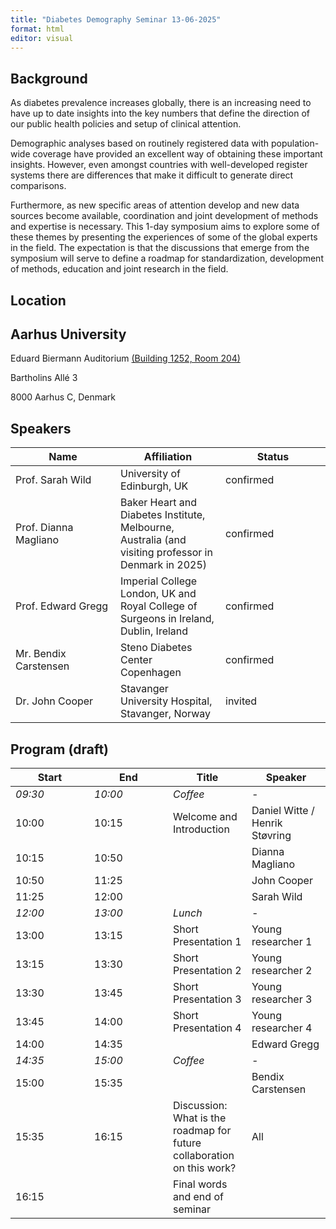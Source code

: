 ```yaml
---
title: "Diabetes Demography Seminar 13-06-2025"
format: html
editor: visual
---
```


## Background

As diabetes prevalence increases globally, there is an increasing need to have up to date insights into the key numbers that define the direction of our public health policies and setup of clinical attention.

Demographic analyses based on routinely registered data with population-wide coverage have provided an excellent way of obtaining these important insights. However, even amongst countries with well-developed register systems there are differences that make it difficult to generate direct comparisons.

Furthermore, as new specific areas of attention develop and new data sources become available, coordination and joint development of methods and expertise is necessary. This 1-day symposium aims to explore some of these themes by presenting the experiences of some of the global experts in the field. The expectation is that the discussions that emerge from the symposium will serve to define a roadmap for standardization, development of methods, education and joint research in the field.

## Location

::: callout-note
## Aarhus University

Eduard Biermann Auditorium [(Building 1252, Room 204)](https://www.au.dk/om/organisation/find-au/bygningskort/)

Bartholins Allé 3

8000 Aarhus C, Denmark
:::

## Speakers

| Name | Affiliation | Status |
|------------------------|------------------------|------------------------|
| Prof. Sarah Wild | University of Edinburgh, UK | confirmed |
| Prof. Dianna Magliano | Baker Heart and Diabetes Institute, Melbourne, Australia (and visiting professor in Denmark in 2025) | confirmed |
| Prof. Edward Gregg | Imperial College London, UK and Royal College of Surgeons in Ireland, Dublin, Ireland | confirmed |
| Mr. Bendix Carstensen | Steno Diabetes Center Copenhagen | confirmed |
| Dr. John Cooper | Stavanger University Hospital, Stavanger, Norway | invited |

## Program (draft)

| Start | End | Title | Speaker |
|------------------|------------------|------------------|------------------|
| *09:30* | *10:00* | *Coffee* | *-* |
| 10:00 | 10:15 | Welcome and Introduction | Daniel Witte / Henrik Støvring |
| 10:15 | 10:50 |  | Dianna Magliano |
| 10:50 | 11:25 |  | John Cooper |
| 11:25 | 12:00 |  | Sarah Wild |
| *12:00* | *13:00* | *Lunch* | *-* |
| 13:00 | 13:15 | Short Presentation 1 | Young researcher 1 |
| 13:15 | 13:30 | Short Presentation 2 | Young researcher 2 |
| 13:30 | 13:45 | Short Presentation 3 | Young researcher 3 |
| 13:45 | 14:00 | Short Presentation 4 | Young researcher 4 |
| 14:00 | 14:35 |  | Edward Gregg |
| *14:35* | *15:00* | *Coffee* | *-* |
| 15:00 | 15:35 |  | Bendix Carstensen |
| 15:35 | 16:15 | Discussion: What is the roadmap for future collaboration on this work? | All |
| 16:15 |  | Final words and end of seminar |  |

